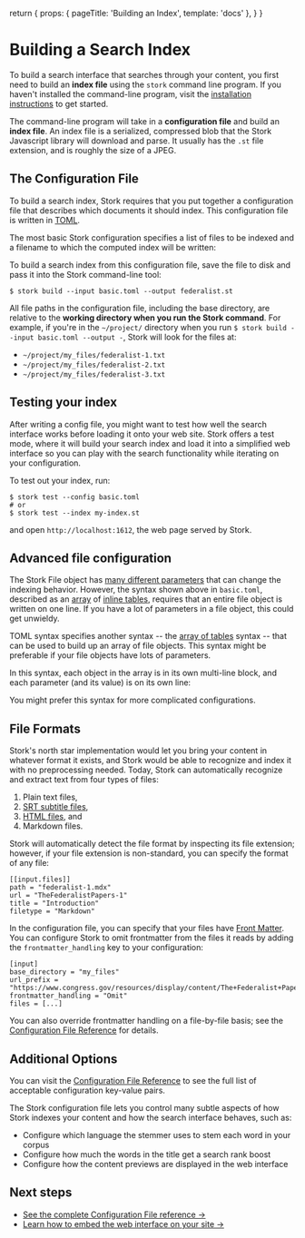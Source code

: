 
  return {
    props: { pageTitle: 'Building an Index', template: 'docs' },
  }
}

# Building a Search Index

To build a search interface that searches through your content, you first need to build an **index file** using the `stork` command line program. If you haven't installed the command-line program, visit the [installation instructions](/docs/install) to get started.

The command-line program will take in a **configuration file** and build an **index file**. An index file is a serialized, compressed blob that the Stork Javascript library will download and parse. It usually has the `.st` file extension, and is roughly the size of a JPEG.

## The Configuration File

To build a search index, Stork requires that you put together a configuration file that describes which documents it should index. This configuration file is written in [TOML](https://toml.io/).

The most basic Stork configuration specifies a list of files to be indexed and a filename to which the computed index will be written:

<Wide>
  <CodeBlock title="basic.toml" source={federalistDotToml} />
</Wide>

To build a search index from this configuration file, save the file to disk and pass it into the Stork command-line tool:

```
$ stork build --input basic.toml --output federalist.st
```

All file paths in the configuration file, including the base directory, are relative to the **working directory when you run the Stork command**. For example, if you're in the `~/project/` directory when you run `$ stork build --input basic.toml --output -`, Stork will look for the files at:

- `~/project/my_files/federalist-1.txt`
- `~/project/my_files/federalist-2.txt`
- `~/project/my_files/federalist-3.txt`

## Testing your index

After writing a config file, you might want to test how well the search interface works before loading it onto your web site. Stork offers a test mode, where it will build your search index and load it into a simplified web interface so you can play with the search functionality while iterating on your configuration.

To test out your index, run:

```
$ stork test --config basic.toml
# or
$ stork test --index my-index.st
```

and open `http://localhost:1612`, the web page served by Stork.

## Advanced file configuration

The Stork File object has [many different parameters](/docs/config-ref) that can change the indexing behavior. However, the syntax shown above in `basic.toml`, described as an [array](https://toml.io/en/v1.0.0#array) of [inline tables](https://toml.io/en/v1.0.0#inline-table), requires that an entire file object is written on one line. If you have a lot of parameters in a file object, this could get unwieldy.

TOML syntax specifies another syntax -- the [array of tables](https://toml.io/en/v1.0.0#array-of-tables) syntax -- that can be used to build up an array of file objects. This syntax might be preferable if your file objects have lots of parameters.

In this syntax, each object in the array is in its own multi-line block, and each parameter (and its value) is on its own line:

<Wide>
  <CodeBlock title="longer.toml" source={federalistArrayTablesDotToml} />
</Wide>

You might prefer this syntax for more complicated configurations.

## File Formats

Stork's north star implementation would let you bring your content in whatever format it exists, and Stork would be able to recognize and index it with no preprocessing needed. Today, Stork can automatically recognize and extract text from four types of files:

1. Plain text files,
2. [SRT subtitle files](/docs/srt),
3. [HTML files](/docs/html), and
4. Markdown files.

Stork will automatically detect the file format by inspecting its file extension; however, if your file extension is non-standard, you can specify the format of any file:

```
[[input.files]]
path = "federalist-1.mdx"
url = "TheFederalistPapers-1"
title = "Introduction"
filetype = "Markdown"
```

In the configuration file, you can specify that your files have [Front Matter](https://jekyllrb.com/docs/front-matter/). You can configure Stork to omit frontmatter from the files it reads by adding the `frontmatter_handling` key to your configuration:

```
[input]
base_directory = "my_files"
url_prefix = "https://www.congress.gov/resources/display/content/The+Federalist+Papers#"
frontmatter_handling = "Omit"
files = [...]
```

You can also override frontmatter handling on a file-by-file basis; see the [Configuration File Reference](/docs/config-ref) for details.

## Additional Options

You can visit the [Configuration File Reference](/docs/config-ref) to see the full list of acceptable configuration key-value pairs.

The Stork configuration file lets you control many subtle aspects of how Stork indexes your content and how the search interface behaves, such as:

- Configure which language the stemmer uses to stem each word in your corpus
- Configure how much the words in the title get a search rank boost
- Configure how the content previews are displayed in the web interface

## Next steps

- [See the complete Configuration File reference →](/docs/config-ref)
- [Learn how to embed the web interface on your site →](/docs/interface)
